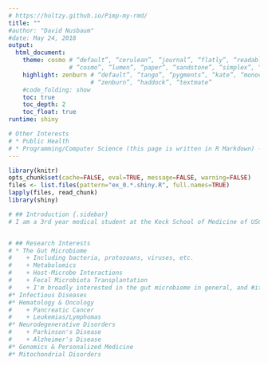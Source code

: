 ```yaml
---
# https://holtzy.github.io/Pimp-my-rmd/
title: ""
#author: "David Nusbaum"
#date: May 24, 2018
output:
  html_document:
    theme: cosmo # “default”, “cerulean”, “journal”, “flatly”, “readable”, “spacelab”, “united”,
                 # “cosmo”, “lumen”, “paper”, “sandstone”, “simplex”, “yeti”
    highlight: zenburn # “default”, “tango”, “pygments”, “kate”, “monochrome”, “espresso”,
                       # “zenburn”, “haddock”, “textmate”
    #code_folding: show
    toc: true
    toc_depth: 2
    toc_float: true
runtime: shiny

# Other Interests
# * Public Health
# * Programming/Computer Science (this page is written in R Markdown) - I think this is a valuable and powerful tool, and I'm interested in incorporating this in my career somehow.
---
```


```r
library(knitr)
opts_chunk$set(cache=FALSE, eval=TRUE, message=FALSE, warning=FALSE)
files <- list.files(pattern="ex_0.*.shiny.R", full.names=TRUE)
lapply(files, read_chunk)
library(shiny)
```



```r

# ## Introduction {.sidebar}
# I am a 3rd year medical student at the Keck School of Medicine of USC. This page is a place for me to store my CV, information about projects I'm working on, and notes about various topics of interest to me.


# ## Research Interests
# * The Gut Microbiome
#    + Including bacteria, protozoans, viruses, etc.
#    + Metabolomics
#    + Host-Microbe Interactions
#    + Fecal Microbiota Transplantation
#    + I'm broadly interested in the gut microbiome in general, and #its role in human health and in any number of diseases.
#* Infectious Diseases
#* Hematology & Oncology
#    + Pancreatic Cancer
#    + Leukemias/Lymphomas
#* Neurodegenerative Disorders
#    + Parkinson's Disease
#    + Alzheimer's Disease  
#* Genomics & Personalized Medicine
#* Mitochondrial Disorders
```
